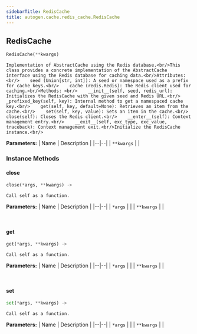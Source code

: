 ```yaml
---
sidebarTitle: RedisCache
title: autogen.cache.redis_cache.RedisCache
---
```

<h2 id="autogen.cache.redis_cache.RedisCache" class="doc doc-heading">
    <code class="doc-symbol doc-symbol-heading doc-symbol-class"></code>
    <span class="doc doc-object-name doc-class-name">RedisCache</span>
</h2>

```python
RedisCache(**kwargs)
```

    Implementation of AbstractCache using the Redis database.<br/>This class provides a concrete implementation of the AbstractCache
    interface using the Redis database for caching data.<br/>Attributes: <br/>    seed (Union[str, int]): A seed or namespace used as a prefix for cache keys.<br/>    cache (redis.Redis): The Redis client used for caching.<br/>Methods: <br/>    __init__(self, seed, redis_url): Initializes the RedisCache with the given seed and Redis URL.<br/>    _prefixed_key(self, key): Internal method to get a namespaced cache key.<br/>    get(self, key, default=None): Retrieves an item from the cache.<br/>    set(self, key, value): Sets an item in the cache.<br/>    close(self): Closes the Redis client.<br/>    __enter__(self): Context management entry.<br/>    __exit__(self, exc_type, exc_value, traceback): Context management exit.<br/>Initialize the RedisCache instance.<br/>

<b>Parameters:</b>
| Name | Description |
|--|--|
| `**kwargs` |  |

### Instance Methods

<code class="doc-symbol doc-symbol-heading doc-symbol-method"></code>
#### close

```python
close(*args, **kwargs) -> 
```

    Call self as a function.

<b>Parameters:</b>
| Name | Description |
|--|--|
| `*args` |  |
| `**kwargs` |  |

<br />

<code class="doc-symbol doc-symbol-heading doc-symbol-method"></code>
#### get

```python
get(*args, **kwargs) -> 
```

    Call self as a function.

<b>Parameters:</b>
| Name | Description |
|--|--|
| `*args` |  |
| `**kwargs` |  |

<br />

<code class="doc-symbol doc-symbol-heading doc-symbol-method"></code>
#### set

```python
set(*args, **kwargs) -> 
```

    Call self as a function.

<b>Parameters:</b>
| Name | Description |
|--|--|
| `*args` |  |
| `**kwargs` |  |

<br />